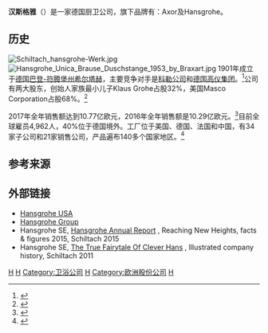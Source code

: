 {{Infobox company
| name = 汉斯格雅<br>Hansgrohe SE
| logo = Hansgrohe-Logo.svg
| type = Societas Europaea
| founder = Hans Grohe
| key_people = {{Unbulleted list|Hans Jürgen Kalmbach (董事长)|Klaus F. Jaenecke (理事长)|Richard O’Reagan (副理事长)}}
| industry = 厨卫
| products = 花灑、水龍頭、淋浴設備
| brands = Axor<br>Hansgrohe
| revenue = 10.77亿欧元
| revenue_year = 2017
| num_employees = 4,962
| num_employees_year = 2017
| parent = [[Masco|Masco Corporation]]
| website = {{URL|www.hansgrohe-group.com}}
| foundation = {{start date and age|1901}}
| location = {{GER}}[[巴登-符腾堡州|巴登-符腾堡州]][[希尔塔赫|希尔塔赫]]
}}
'''汉斯格雅'''（{{lang-de|Hansgrohe SE}}）是一家德国厨卫公司，旗下品牌有：Axor及Hansgrohe。

==历史==
[[File:Schiltach_hansgrohe-Werk.jpg|thumb]]
[[File:Hansgrohe_Unica_Brause_Duschstange_1953_by_Braxart.jpg|thumb]]
1901年成立于[[德国|德国]][[巴登-符腾堡州|巴登-符腾堡州]][[希尔塔赫|希尔塔赫]]，主要竞争对手是[[科勒公司|科勒公司]]和[[德国高仪集团|德国高仪集团]]。<ref>{{Cite web|url=http://www.masco.com/our_products/plumbing.html|title=Plumbing Products|last=|first=|date=|website=|publisher=Masco Corporation|access-date=2016-09-16|archive-date=2012-02-28|archive-url=https://web.archive.org/web/20120228201411/http://www.masco.com/our_products/plumbing.html|dead-url=no}}</ref>公司有两大股东，创始人家族最小儿子Klaus Grohe占股32%，美国Masco Corporation占股68%。<ref>{{Cite web|url=http://www.hansgrohe.com/en/3141.htm|title=Supervisory and Executive Board|last=|first=|date=|website=|publisher=Hansgrohe SE|access-date=2016-09-23|archive-date=2018-02-14|archive-url=https://web.archive.org/web/20180214014654/http://www.hansgrohe.com/en/3141.htm|dead-url=no}}</ref>

2017年全年销售额达到10.77亿欧元，2016年全年销售额是10.29亿欧元。<ref>{{Cite web|url=http://www.hansgrohe.com/en/3139.htm|title=Facts and Figures|last=|first=|date=|website=|publisher=Hansgrohe SE|archive-url=https://web.archive.org/web/20171014001554/http://www.hansgrohe.com/en/3139.htm|archive-date=2017-10-14|url-status=no|access-date=2018-08-16}}</ref>目前全球雇员4,962人，40%位于德国境外。工厂位于美国、德国、法国和中国，有34家子公司和21家销售公司，产品遍布140多个国家地区。<ref>{{Cite web|url=http://www.hansgrohe.com/en/3143.htm|title=Hansgrohe around the world|last=|first=|date=|website=|publisher=Hansgrohe SE|access-date=2016-09-23|archive-date=2018-02-14|archive-url=https://web.archive.org/web/20180214142009/http://www.hansgrohe.com/en/3143.htm|dead-url=no}}</ref>

==参考来源==
{{Reflist}}

==外部链接==
* [http://www.hansgrohe-usa.com/ Hansgrohe USA] {{Wayback|url=http://www.hansgrohe-usa.com/ |date=20210415185349 }}
* [http://www.hansgrohe.com/ Hansgrohe Group] {{Wayback|url=http://www.hansgrohe.com/ |date=20120227233211 }}
* Hansgrohe SE, [http://assets.hansgrohe.com/assets/global/geschaeftsbericht_en_2015.pdf Hansgrohe Annual Report] {{Wayback|url=http://assets.hansgrohe.com/assets/global/geschaeftsbericht_en_2015.pdf |date=20201004083321 }}, Reaching New Heights, facts & figures 2015, Schiltach 2015
* Hansgrohe SE, [http://www.hansgrohe.com/assets/global/clever_hans_book.pdf The True Fairytale Of Clever Hans] {{Wayback|url=http://www.hansgrohe.com/assets/global/clever_hans_book.pdf |date=20131101173431 }}, Illustrated company history, Schiltach 2011

[[Category:德国制造公司|H]]
[[Category:德国品牌|H]]
[[Category:卫浴公司|Category:卫浴公司]]
[[Category:巴登-符腾堡州公司|H]]
[[Category:欧洲股份公司|Category:欧洲股份公司]]
[[Category:1901年成立的公司|H]]